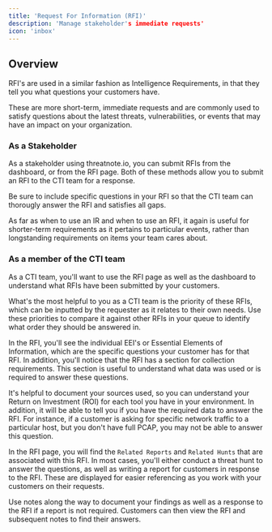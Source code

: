 ```yaml
---
title: 'Request For Information (RFI)'
description: 'Manage stakeholder's immediate requests'
icon: 'inbox'
---
```


## Overview

RFI's are used in a similar fashion as Intelligence Requirements, in that they tell you what questions your customers have. 

These are more short-term, immediate requests and are commonly used to satisfy questions about the latest threats, vulnerabilities, or events that may have an impact on your organization.

### As a Stakeholder

As a stakeholder using threatnote.io, you can submit RFIs from the dashboard, or from the RFI page. Both of these methods allow you to submit an RFI to the CTI team for a response.

Be sure to include specific questions in your RFI so that the CTI team can thorougly answer the RFI and satisfies all gaps. 

As far as when to use an IR and when to use an RFI, it again is useful for shorter-term requirements as it pertains to particular events, rather than longstanding requirements on items your team cares about.

### As a member of the CTI team

As a CTI team, you'll want to use the RFI page as well as the dashboard to understand what RFIs have been submitted by your customers. 

What's the most helpful to you as a CTI team is the priority of these RFIs, which can be inputted by the requester as it relates to their own needs. Use these priorities to compare it against other RFIs in your queue to identify what order they should be answered in. 

In the RFI, you'll see the individual EEI's or Essential Elements of Information, which are the specific questions your customer has for that RFI. In addition, you'll notice that the RFI has a section for collection requirements. This section is useful to understand what data was used or is required to answer these questions. 

It's helpful to document your sources used, so you can understand your Return on Investment (ROI) for each tool you have in your environment. In addition, it will be able to tell you if you have the required data to answer the RFI. For instance, if a customer is asking for specific network traffic to a particular host, but you don't have full PCAP, you may not be able to answer this question. 

In the RFI page, you will find the `Related Reports` and `Related Hunts` that are associated with this RFI. In most cases, you'll either conduct a threat hunt to answer the questions, as well as writing a report for customers in response to the RFI. These are displayed for easier referencing as you work with your customers on their requests. 

Use notes along the way to document your findings as well as a response to the RFI if a report is not required. Customers can then view the RFI and subsequent notes to find their answers. 


